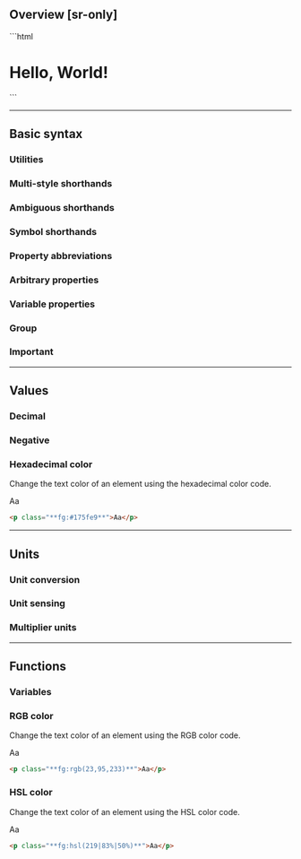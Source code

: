 ## Overview [sr-only]
<Overview />
```html
<div class="scale(1.1):hover ~transform|.2s">
    <img class="untouchable" … />
    <h1 class="
        abs inset:0 m:auto height:fit blend:overlay @flash|3s|infinite
        text:center font:7vw font:40@xs font:heavy fg:white
    ">
        Hello, World!
    </h1>
</div>
```

---

## Basic syntax
### Utilities
<Utilities />

### Multi-style shorthands
<MultiStyleShorthands />

### Ambiguous shorthands
<AmbiguousShorthands />

### Symbol shorthands
<SymbolShorthands />

### Property abbreviations
<Abbreviations />

### Arbitrary properties
<ArbitraryProperties />

### Variable properties
<Variables />

### Group
<GroupSyntax />

### Important
<Important />

---

## Values
### Decimal
<Decimal />

### Negative
<Negative />

### Hexadecimal color
Change the text color of an element using the hexadecimal color code.
<Demo>
    <div className="fg:#175fe9 font:56 font:heavy">Aa</div>
</Demo>
```html
<p class="**fg:#175fe9**">Aa</p>
```

---

## Units
<Units />

### Unit conversion
<UnitConversion />

### Unit sensing
<UnitSensing />

### Multiplier units
<MultiplierUnits />

---

## Functions
<Functions />

### Variables
<Tokens />

### RGB color
Change the text color of an element using the RGB color code.
<Demo>
    <div className="fg:rgb(23,95,233) font:56 font:heavy">Aa</div>
</Demo>
```html
<p class="**fg:rgb(23,95,233)**">Aa</p>
```

### HSL color
Change the text color of an element using the HSL color code.
<Demo>
    <div className="fg:hsl(219|83%|50%) font:56 font:heavy">Aa</div>
</Demo>
```html
<p class="**fg:hsl(219|83%|50%)**">Aa</p>
```